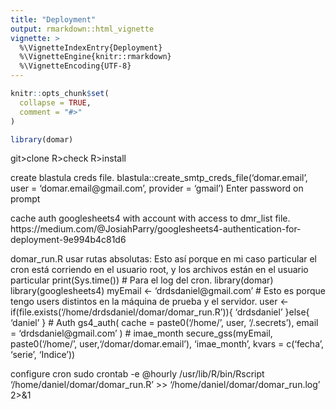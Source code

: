 ```yaml
---
title: "Deployment"
output: rmarkdown::html_vignette
vignette: >
  %\VignetteIndexEntry{Deployment}
  %\VignetteEngine{knitr::rmarkdown}
  %\VignetteEncoding{UTF-8}
---
```


```r
knitr::opts_chunk$set(
  collapse = TRUE,
  comment = "#>"
)
```

```r
library(domar)
```

git>clone
R>check
R>install

create blastula creds file.
blastula::create_smtp_creds_file('domar.email', user = 'domar.email@gmail.com', provider = 'gmail')
Enter password on prompt

cache auth googlesheets4 with account with access to dmr_list file.
https://medium.com/@JosiahParry/googlesheets4-authentication-for-deployment-9e994b4c81d6

domar_run.R
usar rutas absolutas: Esto así porque en mi caso particular el cron está corriendo en el usuario root, y los archivos están en el usuario particular
print(Sys.time()) # Para el log del cron.
library(domar)
library(googlesheets4)
myEmail <- 'drdsdaniel@gmail.com'
# Esto es porque tengo users distintos en la máquina de prueba y el servidor.
user <- if(file.exists('/home/drdsdaniel/domar/domar_run.R')){
  'drdsdaniel'
}else{
  'daniel'
}
# Auth
gs4_auth(
  cache = paste0('/home/', user, '/.secrets'),
  email = 'drdsdaniel@gmail.com'
  )
# imae_month
secure_gss(myEmail, paste0('/home/', user,'/domar/domar.email'), 'imae_month', kvars = c('fecha', 'serie', 'Indice'))


configure cron
sudo crontab -e
@hourly /usr/lib/R/bin/Rscript '/home/daniel/domar/domar_run.R'  >> '/home/daniel/domar/domar_run.log' 2>&1
